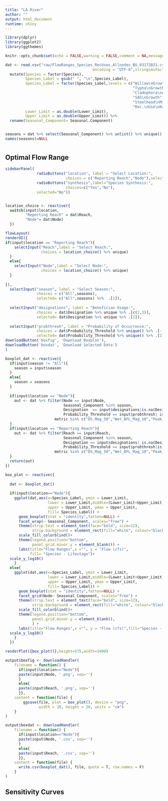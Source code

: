```yaml
---
title: "LA River"
author: ""
output: html_document
runtime: shiny
---
```


```r
library(dplyr)
library(ggplot2)
library(ggthemes)

knitr::opts_chunk$set(echo = FALSE,warning = FALSE,comment = NA,message = FALSE)

dat <- read.csv("raw/FlowRanges_Species_RecUses_Allnodes_BU_03172021.csv",
                                       encoding = "UTF-8",stringsAsFactors = FALSE) %>% 
  mutate(Species = factor(Species),
         Species_Label = gsub(" ", "\n",Species_Label),
         Species_Label = factor(Species_Label,levels = c("Willow\nGrowth", "Willow\nAdult", 
                                                         "Typha\nGrowth","Typha\nAdult", 
                                                         "Cladophora\nAdult", "Current\nFlow", 
                                                         "SAS\nGrowth","SAS\nAdult","Steelhead\nMigration\n(Prolonged)",
                                                         "Steelhead\nMigration\n(Burst)","Steelhead\nMigration\n(Smolts)",
                                                         "Rec.\nUse\nKayak","Rec.\nUse\nFishing")),
         Lower_Limit = as.double(Lower_Limit),
         Upper_Limit = as.double(Upper_Limit)) %>% 
  rename(Seasonal_Component= Seasonal.Component)


seasons = dat %>% select(Seasonal_Component) %>% unlist() %>% unique()
names(seasons)=NULL
```

#  {.tabset}

## Optimal Flow Range {.tabset}

```r
sidebarPanel(
              radioButtons("location", label = "Select Location:",
                           choices = c("Reporting Reach","Node"),selected="Node"),
              radioButtons("synthesis",label="Species Synthesis:",
                           choices=c("Yes","No"),
              selected="No"))


location_choice <- reactive({
  switch(input$location,
         "Reporting Reach" = dat$Reach,
         "Node"= dat$Node)
  })
```


```r
flowLayout(
renderUI({
if(input$location == "Reporting Reach"){
    selectInput("Reach",label = "Select Reach:",
                choices = location_choice() %>% unique)
  }
  else{
    selectInput("Node",label = "Select Node:",
                choices = location_choice() %>% unique)
  }
  
}),
  selectInput("season", label = "Select Season:",
              choices = c("All",seasons),
              selected= c("All",seasons) %>%  .[1]),
  
  selectInput("designations", label = "Benefician Usage:",
              choices = dat$Designation %>% unique %>% .[c(2,3)],
              selected= dat$Designation %>% unique %>% .[2]),
  
  selectInput("probthresh", label = "Probability of Occurrence:",
              choices = dat$Probability_Threshold %>% unique() %>% .[-1],
              selected= dat$Probability_Threshold %>% unique() %>% .[2]),
downloadButton('boxfig', 'Download Boxplot'),
downloadButton('boxdat', 'Download Selected Data')
)
```

```r
boxplot_dat <- reactive({
  if(input$season != "All"){
    season = input$season
  }
  else{
    season = seasons
  }
  
  if(input$location == "Node"){
    out <- dat %>% filter(Node == input$Node,
                          Seasonal_Component %in% season,
                          Designation  == input$designations|is.na(Designation),
                          Probability_Threshold == input$probthresh| is.na(Probability_Threshold),
                      metric %in% c("DS_Mag_50","Wet_BFL_Mag_10","Peak_2 as lower, Peak_10 as upper")| is.na(metric))
  }
  if(input$location == "Reporting Reach"){
    out <- dat %>% filter(Reach == input$Reach,
                          Seasonal_Component %in% season,
                          Designation == input$designations| is.na(Designation),
                          Probability_Threshold == input$probthresh|is.na(Probability_Threshold),
                      metric %in% c("DS_Mag_50","Wet_BFL_Mag_10","Peak_2 as lower, Peak_10 as upper")| is.na(metric)) 
  }
  return(out)
})
```



```r
box_plot <- reactive({
  
  dat <- boxplot_dat()
  
  if(input$location=="Node"){  
    ggplot(dat,aes(x=Species_Label, ymin = Lower_Limit,
                   lower = Lower_Limit,middle=(Lower_Limit+Upper_Limit)/2,
                   upper = Upper_Limit, ymax = Upper_Limit,
                   fill= Species_Label)) +
      geom_boxplot(stat = "identity",fatten=NULL) +
      facet_wrap(~ Seasonal_Component, scales="free") +
      theme(strip.text = element_text(face="bold", size=12),
            strip.background = element_rect(fill="white", colour="black",size=1)) +
      scale_fill_colorblind()+
      theme(legend.position="bottom",
            panel.grid.minor.y = element_blank()) +
      labs(title="Flow Ranges",x ="", y = "Flow (cfs)",
           fill= "Species - Lifestage")+
  scale_y_log10()
    }
  else{
    ggplot(dat,aes(x=Species_Label, ymin = Lower_Limit,
                   lower = Lower_Limit,middle=(Lower_Limit+Upper_Limit)/2,
                   upper = Upper_Limit, ymax = Upper_Limit,
                   fill= Species_Label)) +
      geom_boxplot(stat = "identity",fatten=NULL) +
      facet_grid(Node~ Seasonal_Component, scales="free") +
      theme(strip.text = element_text(face="bold", size=12),
            strip.background = element_rect(fill="white", colour="black",size=1)) +
      scale_fill_colorblind()+
      theme(legend.position="bottom",
            panel.grid.minor.y = element_blank(),
            ) +
      labs(title="Flow Ranges",x ="", y = "Flow (cfs)",fill="Species - Lifestage")+
  scale_y_log10()
    }
  })


```

```r
renderPlot({box_plot()},height=575,width=1000)

output$boxfig <- downloadHandler(
    filename = function() {
      if(input$location=="Node"){
      paste(input$Node, '.png', sep='') 
      }
      else{
      paste(input$Reach, '.png', sep='') 
      }},
    content = function(file) {
        ggsave(file, plot = box_plot(), device = "png",
               width = 30, height = 20, units = "cm")
    }
)

output$boxdat <- downloadHandler(
    filename = function() {
      if(input$location=="Node"){
      paste(input$Node, '.csv', sep='') 
      }
      else{
      paste(input$Reach, '.csv', sep='') 
      }},
    content = function(file) {
      write.csv(boxplot_dat(), file, quote = T, row.names = F)
    }
)

```



## Sensitivity Curves
